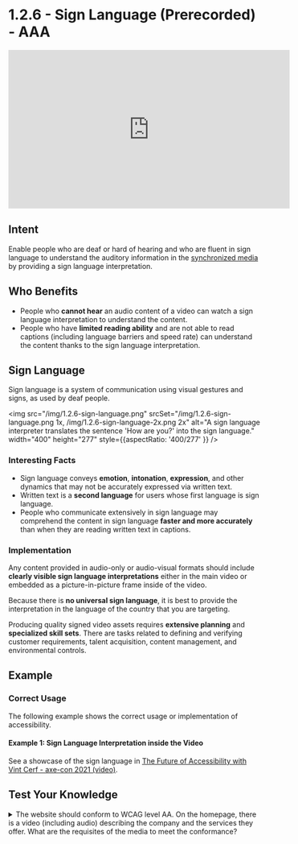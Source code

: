# 1.2.6 - Sign Language (Prerecorded) - AAA

<iframe width="560" height="315" src="https://www.youtube.com/embed/L5YMrmskMmw" title="1.2.6 - Sign Language (Prerecorded) - WCAG Documents" frameBorder="0" allow="accelerometer; autoplay; clipboard-write; encrypted-media; gyroscope; picture-in-picture" allowFullScreen></iframe>

## Intent

Enable people who are deaf or hard of hearing and who are fluent in sign language to understand the auditory information in the [synchronized media](/docs/wcag-documents/glossary-of-terms#synchronized-media) by providing a sign language interpretation.

## Who Benefits

- People who **cannot hear** an audio content of a video can watch a sign language interpretation to understand the content.
- People who have **limited reading ability** and are not able to read captions (including language barriers and speed rate) can understand the content thanks to the sign language interpretation.

## Sign Language

Sign language is a system of communication using visual gestures and signs, as used by deaf people.

<img src="/img/1.2.6-sign-language.png" srcSet="/img/1.2.6-sign-language.png 1x, /img/1.2.6-sign-language-2x.png 2x" alt="A sign language interpreter translates the sentence 'How are you?' into the sign language." width="400" height="277" style={{aspectRatio: '400/277' }} />

### Interesting Facts

- Sign language conveys **emotion**, **intonation**, **expression**, and other dynamics that may not be accurately expressed via written text.
- Written text is a **second language** for users whose first language is sign language.
- People who communicate extensively in sign language may comprehend the content in sign language **faster and more accurately** than when they are reading written text in captions.

### Implementation

Any content provided in audio-only or audio-visual formats should include **clearly visible sign language interpretations** either in the main video or embedded as a picture-in-picture frame inside of the video.

Because there is **no universal sign language**, it is best to provide the interpretation in the language of the country that you are targeting.

Producing quality signed video assets requires **extensive planning** and **specialized skill sets**. There are tasks related to defining and verifying customer requirements, talent acquisition, content management, and environmental controls.

## Example

### Correct Usage

The following example shows the correct usage or implementation of accessibility.

#### Example 1: Sign Language Interpretation inside the Video

See a showcase of the sign language in [The Future of Accessibility with Vint Cerf - axe-con 2021 (video)](https://www.youtube.com/watch?v=clFvPTCblrM).

## Test Your Knowledge

<details>
	<summary><span>The website should conform to WCAG level AA. On the homepage, there is a video (including audio) describing the company and the services they offer. What are the requisites of the media to meet the conformance?</span></summary>
	Required: Captions, audio descriptions OR transcript, alternative text describing the media.
  <br />
  Recommended: Sign language interpretation.
</details>
